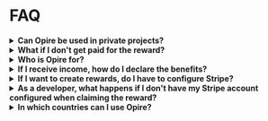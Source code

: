 # FAQ

<details>
    <summary><strong>Can Opire be used in private projects?</strong></summary>
    <div style={{ marginTop: '10px' }}>
        Yes, our commands can be used within private projects, but there is a detail to consider.
        
        The created rewards will appear on the Opire platform, but developers without access to the project won't be able to try to solve the issues or claim the rewards.
        
        If external people want to collaborate, they'll need to communicate directly with the project administrator to request access.
    </div>
</details>

<details>
    <summary><strong>What if I don't get paid for the reward?</strong></summary>
    <div style={{ marginTop: '10px' }}>
        If you find yourself in that situation, we're sorry for what happened 💔
        
        First, try to communicate with the reward creator. They may not be aware that they can already pay you, they may have forgotten, or they haven't been able to do so yet. We trust the community and its ability to resolve conflicts through dialogue.

        Opire is a tool designed for the community, and we hope it is used in the right way. We understand that it's not always the case, and for situations where a user has created many rewards that they don't intend to pay, Opire has algorithms that detect such behavior and disable the user to prevent further harm to the community. These users won't be able to create more rewards until they process the payment for the pending ones.
    </div>
</details>

<details>
    <summary><strong>Who is Opire for?</strong></summary>
    <div style={{ marginTop: '10px' }}>
        Several groups can benefit from Opire:

        - <strong>Developers:</strong> It is an opportunity to earn extra income without being tied to schedules or cumbersome procedures. Additionally, you'll enhance your skills by solving real problems in different languages.
        - <strong>Companies:</strong> We facilitate problem resolution in your project dependencies without involving your development team. Therefore, you can optimize your costs by focusing resources on what adds value to the company.
        - <strong>Open-Source Code Owners:</strong> You can leverage Opire to grow your community and keep your project alive with contributions from other developers. Plus, if others create rewards for your project, you'll receive extra income to thank you for your impact on the open-source world.
        - <strong>Open-Source Enthusiasts:</strong> Unlike donation platforms, rewards on Opire are tied to a real project issue, directly impacting the improvement of code quality. You won't be an anonymous donor, instead you will actively participate in project enhancement and growth.
    </div>
</details>

<details>
    <summary><strong>If I receive income, how do I declare the benefits?</strong></summary>
    <div style={{ marginTop: '10px' }}>
        Since you can receive income from anywhere in the world, we can't provide a solution that fits the requirements of each country (it's out of our scope).
        
        The person receiving the income is responsible for complying with their country's legislation, declaring it as required in each case. You can obtain a list of your income directly from your Stripe account.
    </div>
</details>

<details>
    <summary><strong>If I want to create rewards, do I have to configure Stripe?</strong></summary>
    <div style={{ marginTop: '10px' }}>
        No.
        
        You only need to enter a payment method when paying for the rewards you've previously created.
    </div>
</details>

<details>
    <summary><strong>As a developer, what happens if I don't have my Stripe account configured when claiming the reward?</strong></summary>
    <div style={{ marginTop: '10px' }}>
        If someone has tried to pay you but your Stripe account wasn't configured, the payment cannot be processed, and we will notify you to configure your account. Once configured, contact the reward creator asking them to retry the payment process.
    </div>
</details>

<details>
    <summary><strong>In which countries can I use Opire?</strong></summary>
    <div style={{ marginTop: '10px' }}>
        Opire does not explicitly prohibit its use in any country. However, when using a payment provider like Stripe, the user is subject to the conditions imposed by Stripe.

        Before creating a reward, [make sure that your country is supported on Stripe](https://stripe.com/global).
    </div>
</details>